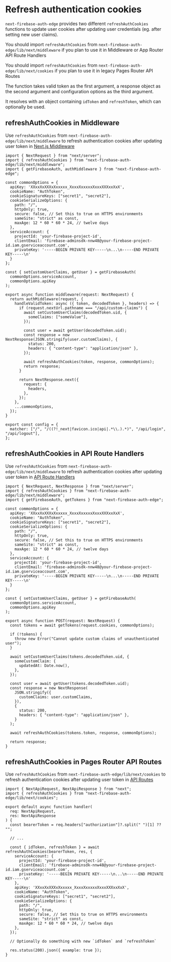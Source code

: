 # Refresh authentication cookies

`next-firebase-auth-edge` provides two different `refreshAuthCookies` functions to update user cookies after updating user credentials (eg. after setting new user claims).

You should import `refreshAuthCookies` from `next-firebase-auth-edge/lib/next/middleware` if you plan to use it in Middleware or App Router API Route Handlers

You should import `refreshAuthCookies` from `next-firebase-auth-edge/lib/next/cookies` if you plan to use it in legacy Pages Router API Routes

The function takes valid token as the first argument, a response object as the second argument and configuration options as the third argument.

It resolves with an object containing `idToken` and `refreshToken`, which can optionally be used.

## refreshAuthCookies in Middleware

Use `refreshAuthCookies` from `next-firebase-auth-edge/lib/next/middleware` to refresh authentication cookies after updating user token in [Next.js Middleware](https://nextjs.org/docs/app/building-your-application/routing/middleware)

```tsx filename="middleware.ts"
import { NextRequest } from "next/server";
import { refreshAuthCookies } from "next-firebase-auth-edge/lib/next/middleware";
import { getFirebaseAuth, authMiddleware } from "next-firebase-auth-edge";

const commonOptions = {
  apiKey: 'XXxxXxXXXxXxxxxx_XxxxXxxxxxXxxxXXXxxXxX',
  cookieName: "AuthToken",
  cookieSignatureKeys: ["secret1", "secret2"],
  cookieSerializeOptions: {
    path: "/",
    httpOnly: true,
    secure: false, // Set this to true on HTTPS environments
    sameSite: "strict" as const,
    maxAge: 12 * 60 * 60 * 24, // twelve days
  },
  serviceAccount: {
    projectId: 'your-firebase-project-id',
    clientEmail: 'firebase-adminsdk-nnw48@your-firebase-project-id.iam.gserviceaccount.com',
    privateKey: '-----BEGIN PRIVATE KEY-----\n...\n-----END PRIVATE KEY-----\n'
  }
};

const { setCustomUserClaims, getUser } = getFirebaseAuth(
  commonOptions.serviceAccount,
  commonOptions.apiKey
);

export async function middleware(request: NextRequest) {
  return authMiddleware(request, {
    handleValidToken: async ({ token, decodedToken }, headers) => {
      if (request.nextUrl.pathname === "/api/custom-claims") {
        await setCustomUserClaims(decodedToken.uid, {
          someClaims: ["someValue"],
        });

        const user = await getUser(decodedToken.uid);
        const response = new NextResponse(JSON.stringify(user.customClaims), {
          status: 200,
          headers: { "content-type": "application/json" },
        });

        await refreshAuthCookies(token, response, commonOptions);
        return response;
      }

      return NextResponse.next({
        request: {
          headers,
        },
      });
    },
    ...commonOptions,
  });
}

export const config = {
  matcher: ["/", "/((?!_next|favicon.ico|api|.*\\.).*)", "/api/login", "/api/logout"],
};
```

## refreshAuthCookies in API Route Handlers

Use `refreshAuthCookies` from `next-firebase-auth-edge/lib/next/middleware` to refresh authentication cookies after updating user token in [API Route Handlers](https://nextjs.org/docs/app/building-your-application/routing/route-handlers)

```tsx
import { NextRequest, NextResponse } from "next/server";
import { refreshAuthCookies } from "next-firebase-auth-edge/lib/next/middleware";
import { getFirebaseAuth, getTokens } from "next-firebase-auth-edge";

const commonOptions = {
  apiKey: 'XXxxXxXXXxXxxxxx_XxxxXxxxxxXxxxXXXxxXxX',
  cookieName: "AuthToken",
  cookieSignatureKeys: ["secret1", "secret2"],
  cookieSerializeOptions: {
    path: "/",
    httpOnly: true,
    secure: false, // Set this to true on HTTPS environments
    sameSite: "strict" as const,
    maxAge: 12 * 60 * 60 * 24, // twelve days
  },
  serviceAccount: {
    projectId: 'your-firebase-project-id',
    clientEmail: 'firebase-adminsdk-nnw48@your-firebase-project-id.iam.gserviceaccount.com',
    privateKey: '-----BEGIN PRIVATE KEY-----\n...\n-----END PRIVATE KEY-----\n'
  }
};

const { setCustomUserClaims, getUser } = getFirebaseAuth(
  commonOptions.serviceAccount,
  commonOptions.apiKey
);

export async function POST(request: NextRequest) {
  const tokens = await getTokens(request.cookies, commonOptions);

  if (!tokens) {
    throw new Error("Cannot update custom claims of unauthenticated user");
  }

  await setCustomUserClaims(tokens.decodedToken.uid, {
    someCustomClaim: {
      updatedAt: Date.now(),
    },
  });

  const user = await getUser(tokens.decodedToken.uid);
  const response = new NextResponse(
    JSON.stringify({
      customClaims: user.customClaims,
    }),
    {
      status: 200,
      headers: { "content-type": "application/json" },
    }
  );

  await refreshAuthCookies(tokens.token, response, commonOptions);

  return response;
}
```


## refreshAuthCookies in Pages Router API Routes

Use `refreshAuthCookies` from `next-firebase-auth-edge/lib/next/cookies` to refresh authentication cookies after updating user token in [API Routes](https://nextjs.org/docs/pages/building-your-application/routing/api-routes)

```tsx
import { NextApiRequest, NextApiResponse } from "next";
import { refreshAuthCookies } from "next-firebase-auth-edge/lib/next/cookies";

export default async function handler(
  req: NextApiRequest,
  res: NextApiResponse
) {
  const bearerToken = req.headers["authorization"]?.split(" ")[1] ?? "";

  // ...

  const { idToken, refreshToken } = await refreshAuthCookies(bearerToken, res, {
    serviceAccount: {
      projectId: 'your-firebase-project-id',
      clientEmail: 'firebase-adminsdk-nnw48@your-firebase-project-id.iam.gserviceaccount.com',
      privateKey: '-----BEGIN PRIVATE KEY-----\n...\n-----END PRIVATE KEY-----\n'
    },
    apiKey: 'XXxxXxXXXxXxxxxx_XxxxXxxxxxXxxxXXXxxXxX',
    cookieName: "AuthToken",
    cookieSignatureKeys: ["secret1", "secret2"],
    cookieSerializeOptions: {
      path: "/",
      httpOnly: true,
      secure: false, // Set this to true on HTTPS environments
      sameSite: "strict" as const,
      maxAge: 12 * 60 * 60 * 24, // twelve days
    },
  });

  // Optionally do something with new `idToken` and `refreshToken`

  res.status(200).json({ example: true });
}
```